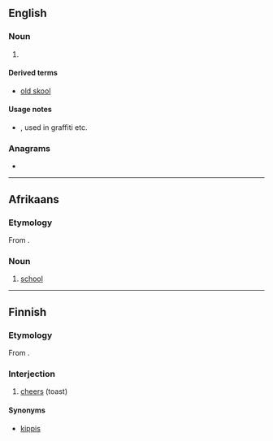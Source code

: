 ==English==

===Noun===
{{en-noun}}

# {{misspelling of|school|lang=en}}

====Derived terms====
* [[old skool]]

====Usage notes====
* {{w|Sensational spelling}}, used in graffiti etc.

===Anagrams===
* {{anagrams|en|Sokol|kolos|looks}}

----

==Afrikaans==

===Etymology===
From {{etyl|nl|af}} {{m|nl|school}}.

===Noun===
{{af-noun|skole}}

# [[school]]

----

==Finnish==

===Etymology===
From {{etyl|sv|fi}} {{m|sv|skål}}.

===Interjection===
{{head|fi|interjection|head=skool!}}

# [[cheers]] (toast)

====Synonyms====
* [[kippis]]